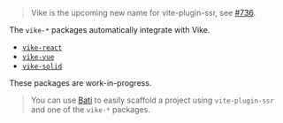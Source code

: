 
> Vike is the upcoming new name for vite-plugin-ssr, see [#736](https://github.com/brillout/vite-plugin-ssr/issues/736).

The `vike-*` packages automatically integrate <Link text="UI frameworks" href="/ui-framework" /> with Vike.

 - [`vike-react`](https://github.com/vikejs/vike-react)
 - [`vike-vue`](https://github.com/vikejs/vike-vue)
 - [`vike-solid`](https://github.com/magne4000/vike-solid)

<Construction>These packages are work-in-progress.</Construction>

> You can use [Bati](https://batijs.github.io/) to easily scaffold a project using `vite-plugin-ssr` and one of the
> `vike-*` packages.
